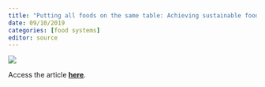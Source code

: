 ```yaml
---
title: "Putting all foods on the same table: Achieving sustainable food systems requires full accounting"
date: 09/10/2019
categories: [food systems]
editor: source
---
```


![](halpern-et-al-2019.jpeg)

Access the article [**here**](https://doi.org/10.1073/pnas.1913308116).

